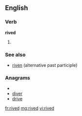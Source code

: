 ==English==

===Verb===
'''rived'''

# {{past of|[[rive]]}}

===See also===
* [[riven]] (alternative past participle)

===Anagrams===
* {{alphagram|deirv}}
* [[diver#English|diver]]
* [[drive#English|drive]]

[[fr:rived]]
[[mg:rived]]
[[vi:rived]]